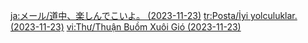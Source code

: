 {{Mail
|title     = Have a Safe Trip.
|sender    = Wriothesley
|date      = 2023-11-23
|text      = Do you still happen to remember those two good fellows who helped cook in the cafeteria? Recently, they've been regularly "passing by" my office talking about a certain pair of blond and white-haired prison pals of theirs.

Judging from their recent behavior, aside from intending to invite you two over for a meal, I'd hazard a guess that they're preparing something for me as well.

I suppose I'll just carry on pretending I have no idea what's going on...

Anyway, feel free to drop by whenever you're free, and I really do mean whenever. I'm guessing that you're already quite proficient at harnessing the power of Hydro, but forgive me for reminding you — be careful on your way over.

(If you come up against anything that you struggle to deal with using {{Hydro}}, just make sure you stay safe.) 
|mention   = 
|character = Wriothesley
|items     = Streaming Essential Oil*1,Desiccant Potion*1,Secret Sauce BBQ Ribs*1
|type      = Birthday
}}

[[ja:メール/道中、楽しんでこいよ。 (2023-11-23)]]
[[tr:Posta/İyi yolculuklar. (2023-11-23)]]
[[vi:Thư/Thuận Buồm Xuôi Gió (2023-11-23)]]